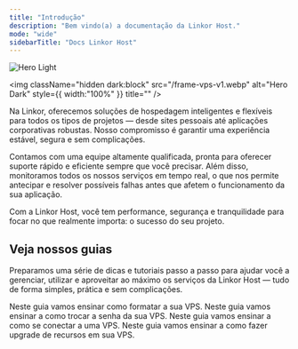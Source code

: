 ```yaml
---
title: "Introdução"
description: "Bem vindo(a) a documentação da Linkor Host."
mode: "wide"
sidebarTitle: "Docs Linkor Host"
---
```


<img
  className="block dark:hidden"
  src="/images/hero-light.png"
  alt="Hero Light"
/>

<img
  className="hidden dark:block"
  src="/frame-vps-v1.webp"
  alt="Hero Dark"
  style={{ width:"100%" }}
  title=""
/>

Na Linkor, oferecemos soluções de hospedagem inteligentes e flexíveis para todos os tipos de projetos — desde sites pessoais até aplicações corporativas robustas. Nosso compromisso é garantir uma experiência estável, segura e sem complicações.

Contamos com uma equipe altamente qualificada, pronta para oferecer suporte rápido e eficiente sempre que você precisar. Além disso, monitoramos todos os nossos serviços em tempo real, o que nos permite antecipar e resolver possíveis falhas antes que afetem o funcionamento da sua aplicação.

Com a Linkor Host, você tem performance, segurança e tranquilidade para focar no que realmente importa: o sucesso do seu projeto.

## 

## **Veja nossos guias**

Preparamos uma série de dicas e tutoriais passo a passo para ajudar você a gerenciar, utilizar e aproveitar ao máximo os serviços da Linkor Host — tudo de forma simples, prática e sem complicações.

<CardGroup cols={2}>
  <Card title="Formatar a VPS" icon="solar-system" color="#F0433A" horizontal href="#">
    Neste guia vamos ensinar como formatar a sua VPS.
  </Card>
  <Card title="Trocar senha VPS" icon="block-brick" color="#F0433A" horizontal href="#">
    Neste guia vamos ensinar a como trocar a senha da sua VPS.
  </Card>
  <Card title="Conectar a uma VPS" icon="cloud-check" color="#F0433A" horizontal href="#">
    Neste guia vamos ensinar a como se conectar a uma VPS.
  </Card>
  <Card title="Upgrade da VPS" icon="angles-up" color="#F0433A" horizontal href="#">
    Neste guia vamos ensinar a como fazer upgrade de recursos em sua VPS.
  </Card>
</CardGroup>